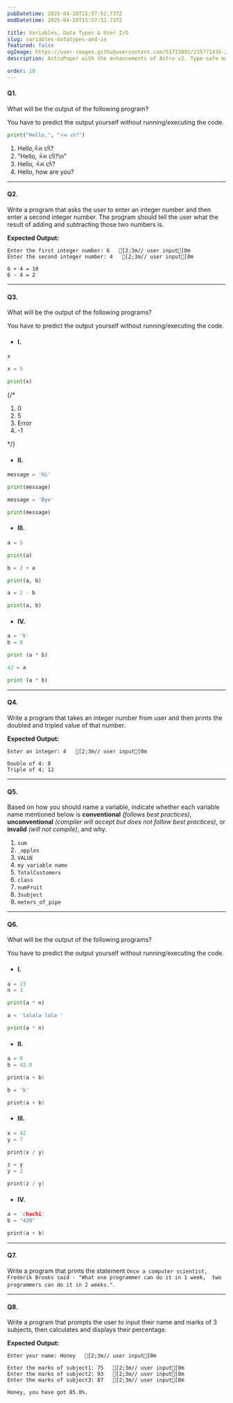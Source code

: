 ```yaml
---
pubDatetime: 2025-04-28T15:57:52.737Z
modDatetime: 2025-04-28T15:57:52.737Z

title: Variables, Data Types & User I/O
slug: variables-datatypes-and-io
featured: false
ogImage: https://user-images.githubusercontent.com/53733092/215771435-25408246-2309-4f8b-a781-1f3d93bdf0ec.png
description: AstroPaper with the enhancements of Astro v2. Type-safe markdown contents, bug fixes and better dev experience etc.

order: 10
---
```



#### Q1.

What will be the output of the following program?

<Admonition variant="caution" title="caution">
    You have to predict the output yourself without running/executing the code.
</Admonition>

<div class="w-full my-8"></div>
  
```py
print("Hello,", "કેમ છો?")
```

<ol class="list-[lower-alpha] bold-li">
    <li>Hello,કેમ છો?</li>
    <li>"Hello, કેમ છો?\n"</li>
    <li>Hello, કેમ છો?</li>
    <li>Hello, how are you?</li>
</ol>

---

#### Q2.

Write a program that asks the user to enter an integer number and then enter a second integer number. The program should tell the user what the result of adding and subtracting those two numbers is.

**Expected Output:**

```ansi
Enter the first integer number: 6   [2;3m// user input[0m
Enter the second integer number: 4   [2;3m// user input[0m

6 + 4 = 10
6 - 4 = 2
```

---

#### Q3.

What will be the output of the following programs?

<Admonition variant="caution" title="caution">
    You have to predict the output yourself without running/executing the code.
</Admonition>

- #### I.

```py
x

x = 5

print(x)
```

{/* <ol class="list-[lower-alpha] bold-li">
    <li>0</li>
    <li>5</li>
    <li>Error</li>
    <li>-1</li>
</ol> */}

- #### II.

```py
message = 'Hi'

print(message)

message = 'Bye'

print(message)
```

- #### III.

```py
a = 5

print(a)

b = 2 + a

print(a, b)

a = 2 - b

print(a, b)
```

- #### IV.

```py
a = 'k'
b = 0

print (a * b)

42 = a

print (a * b)
```

---

#### Q4.

Write a program that takes an integer number from user and then prints the doubled and tripled value of that number.

**Expected Output:**

```ansi
Enter an integer: 4   [2;3m// user input[0m

Double of 4: 8
Triple of 4: 12
```

---

#### Q5.

Based on how you should name a variable, indicate whether each variable name mentioned below is **conventional** _(follows best practices)_, **unconventional** _(compiler will accept but does not follow best practices)_, or **invalid** _(will not compile)_, and why.

<ol class="list-[upper-roman] bold-li">
    <li><code>sum</code></li>
    <li><code>_apples</code></li>
    <li><code>VALUE</code></li>
    <li><code>my variable name</code></li>
    <li><code>TotalCustomers</code></li>
    <li><code>class</code></li>
    <li><code>numFruit</code></li>
    <li><code>3subject</code></li>
    <li><code>meters_of_pipe</code></li>
</ol>

---

#### Q6.

What will be the output of the following programs?

<Admonition variant="caution" title="caution">
    You have to predict the output yourself without running/executing the code.
</Admonition>

- #### I.
```py
a = 23
n = 3

print(a * n)

a = 'lalala lala '

print(a * n)
```

- #### II.
```cpp
a = 0
b = 42.0

print(a + b)

b = 'k'

print(a + b)
```

- #### III.
```cpp
x = 42
y = 7

print(x / y)

z = y
y = 2

print(z / y)
```

- #### IV.
```cpp
a = 'chachi'
b = "420"

print(a + b)
```

---

#### Q7.

Write a program that prints the statement `Once a computer scientist, Frederik Brooks said - "What one programmer can do it in 1 week, 
two programmers can do it in 2 weeks."`.

---

#### Q8.

Write a program that prompts the user to input their name and marks of 3 subjects, then 
calculates and displays their percentage.

**Expected Output:**

```ansi
Enter your name: Honey   [2;3m// user input[0m

Enter the marks of subject1: 75   [2;3m// user input[0m
Enter the marks of subject2: 93   [2;3m// user input[0m
Enter the marks of subject3: 87   [2;3m// user input[0m

Honey, you have got 85.0%.
```